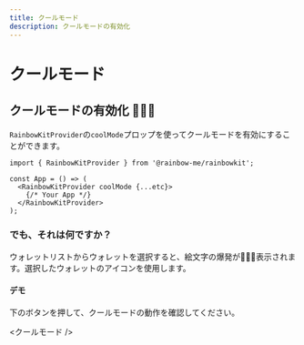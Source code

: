 ```yaml
---
title: クールモード
description: クールモードの有効化
---
```


# クールモード

## クールモードの有効化 🌈🌈🌈

`RainbowKitProvider`の`coolMode`プロップを使ってクールモードを有効にすることができます。

```tsx
import { RainbowKitProvider } from '@rainbow-me/rainbowkit';

const App = () => (
  <RainbowKitProvider coolMode {...etc}>
    {/* Your App */}
  </RainbowKitProvider>
);
```

### でも、それは何ですか？

ウォレットリストからウォレットを選択すると、絵文字の爆発が🌈🌈🌈表示されます。選択したウォレットのアイコンを使用します。

#### デモ

下のボタンを押して、クールモードの動作を確認してください。

<クールモード />
